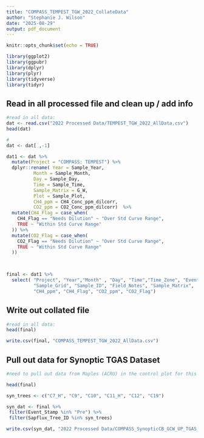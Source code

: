 ```yaml
---
title: "COMPASS_TEMPEST_TGW_2022_CollateData"
author: "Stephanie J. Wilson"
date: "2025-08-29"
output: pdf_document
---
```



```r
knitr::opts_chunk$set(echo = TRUE)

library(ggplot2)
library(ggpubr)
library(dplyr)
library(plyr)
library(tidyverse)
library(tidyr)
```

## Read in all processed file and clean up / add info
```r
#read in all data: 
dat <- read.csv("2022 Processed Data/TEMPEST_TGW_2022_AllData.csv")
head(dat)

#
dat <- dat[ ,-1]

dat1 <- dat %>%
  mutate(Project = "COMPASS: TEMPEST") %>%
  dplyr::rename( Year = Sample_Year,
          Month = Sample_Month,
          Day = Sample_Day,
          Time = Sample_Time,
          Sample_Matrix = G_W,
          Plot = Sample_Plot, 
          CH4_ppm = CH4_Conc_ppm_dilcorr, 
          CO2_ppm = CO2_Conc_ppm_dilcorr)  %>%
  mutate(CH4_Flag = case_when(
    CH4_Flag == "Needs Dilution" ~ "Over Std Curve Range",
    TRUE ~ "Within Std Curve Range"  
  )) %>%
  mutate(CO2_Flag = case_when(
    CO2_Flag == "Needs Dilution" ~ "Over Std Curve Range",
    TRUE ~ "Within Std Curve Range"  
  ))
  


final <- dat1 %>%
  select( "Project", "Year","Month" , "Day", "Time","Time_Zone", "Event_Stamp", "Plot", "Sapflux_Tree_ID", 
          "Sample_Grid", "Sample_ID", "Field_Notes", "Sample_Matrix", 
          "CH4_ppm", "CH4_Flag", "CO2_ppm", "CO2_Flag")


```


## Write out collated file 
```r
#read in all data: 
head(final)

write.csv(final, "COMPASS_TEMPEST_TGW_2022_AllData.csv")

```

## Pull out data for Synoptic TGAS Dataset  
```r

#need to pull out data from Maples (ACRU) in the control plot for this

head(final)

syn_trees <- c("C7_H", "C9", "C10", "C11_H", "C12", "C19")

syn_dat <- final %>%
 filter(Event_Stamp %in% "Pre") %>%
 filter(Sapflux_Tree_ID %in% syn_trees)

write.csv(syn_dat, "2022 Processed Data/COMPASS_SynopticCB_GCW_UP_TGAS_2022.csv")


```

